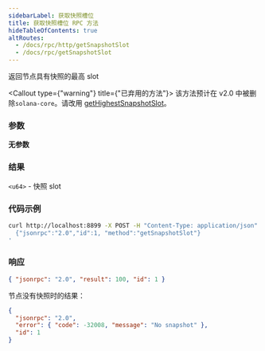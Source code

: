 ```yaml
---
sidebarLabel: 获取快照槽位
title: 获取快照槽位 RPC 方法
hideTableOfContents: true
altRoutes:
  - /docs/rpc/http/getSnapshotSlot
  - /docs/rpc/getSnapshotSlot
---
```


返回节点具有快照的最高 slot

<Callout type={"warning"} title={"已弃用的方法"}>
  该方法预计在 v2.0 中被删除`solana-core`。请改用
  [getHighestSnapshotSlot](/docs/rpc/http/getHighestSnapshotSlot)。
</Callout>

<DocSideBySide>

<DocLeftSide>

### 参数

**无参数**

### 结果

`<u64>` - 快照 slot

</DocLeftSide>

<DocRightSide>

### 代码示例

```bash
curl http://localhost:8899 -X POST -H "Content-Type: application/json" -d '
  {"jsonrpc":"2.0","id":1, "method":"getSnapshotSlot"}
'
```

### 响应

```json
{ "jsonrpc": "2.0", "result": 100, "id": 1 }
```

节点没有快照时的结果：

```json
{
  "jsonrpc": "2.0",
  "error": { "code": -32008, "message": "No snapshot" },
  "id": 1
}
```

</DocRightSide>
</DocSideBySide>
